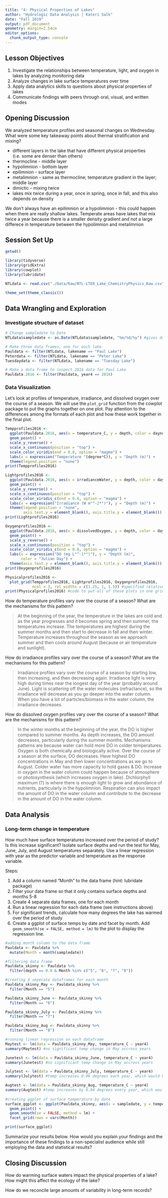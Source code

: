 ```yaml
---
title: "4: Physical Properties of Lakes"
author: "Hydrologic Data Analysis | Kateri Salk"
date: "Fall 2019"
output: pdf_document
geometry: margin=2.54cm
editor_options: 
  chunk_output_type: console
---
```


## Lesson Objectives
1. Investigate the relationships between temperature, light, and oxygen in lakes by analyzing monitoring data
2. Analyze changes in lake surface temperatures over time
3. Apply data analytics skills to questions about physical properties of lakes
4. Communicate findings with peers through oral, visual, and written modes

## Opening Discussion
We analyzed temperature profiles and seasonal changes on Wednesday. What were some key takeaway points about thermal stratification and mixing?

- different layers in the lake that have different physical properties (i.e. some are denser than others)
- thermocline - middle layer
- hypolimnion - bottom layer
- epilimnion - surface layer
- metalimnion - same as thermocline; temperature gradient in the layer; middle layer
- dimictic - mixing twice
- lakes mix twice during a year, once in spring, once in fall, and this also depends on density

We don't always have an epilimnion or a hypolimnion - this could happen when there are really shallow lakes. 
Temperate areas have lakes that mix twice a year because there is a smaller density gradient and not a large differece in temperature between the hypolimnion and metalimnion 

## Session Set Up
```r
getwd()

library(tidyverse)
library(gridExtra)
library(cowplot)
library(lubridate)

NTLdata <- read.csv("./Data/Raw/NTL-LTER_Lake_ChemistryPhysics_Raw.csv")

theme_set(theme_classic())

```

## Data Wrangling and Exploration

### Investigate structure of dataset

```r
# Change sampledate to Date
NTLdata$sampledate <- as.Date(NTLdata$sampledate, "%m/%d/%y") #gives date as yyyy-mm-dd

# Make three data frames, one for each lake
Pauldata <- filter(NTLdata, lakename == "Paul Lake")
Peterdata <- filter(NTLdata, lakename == "Peter Lake")
Tuesdaydata <- filter(NTLdata, lakename == "Tuesday Lake")

# Make a data frame to inspect 2016 data for Paul Lake
Pauldata.2016 <- filter(Pauldata, year4 == 2016)

```

### Data Visualization

Let's look at profiles of temperature, irradiance, and dissolved oxygen over the course of a season. We will use the `plot_grid` function from the cowplot package to put the graphs together on one plot. Pay attention to the differences among the formats of each plot and how these work together in the final plot. 

```r
Tempprofiles2016 <- 
  ggplot(Pauldata.2016, aes(x = temperature_C, y = depth, color = daynum)) +
  geom_point() +
  scale_y_reverse() +
  scale_x_continuous(position = "top") +
  scale_color_viridis(end = 0.8, option = "magma") + 
  labs(x = expression("Temperature "(degree*C)), y = "Depth (m)") +
  theme(legend.position = "none")
print(Tempprofiles2016)

Lightprofiles2016 <- 
  ggplot(Pauldata.2016, aes(x = irradianceWater, y = depth, color = daynum)) +
  geom_point() +
  scale_y_reverse() +
  scale_x_continuous(position = "top") +
  scale_color_viridis_c(end = 0.8, option = "magma") +
  labs(x = expression("Irradiance (W m"^-2*")"), y = "Depth (m)") +
  theme(legend.position = "none", 
        axis.text.y = element_blank(), axis.title.y = element_blank())
print(Lightprofiles2016)

Oxygenprofiles2016 <- 
  ggplot(Pauldata.2016, aes(x = dissolvedOxygen, y = depth, color = daynum)) +
  geom_point() +
  scale_y_reverse() +
  scale_x_continuous(position = "top") +
  scale_color_viridis_c(end = 0.8, option = "magma") +
  labs(x = expression("DO (mg L"^-1*")"), y = "Depth (m)", 
       color = "Julian Day") +
  theme(axis.text.y = element_blank(), axis.title.y = element_blank())
print(Oxygenprofiles2016)

Physicalprofiles2016 <- 
  plot_grid(Tempprofiles2016, Lightprofiles2016, Oxygenprofiles2016, 
            ncol = 3, rel_widths = c(1.25, 1, 1.5)) #specified relative widths of each graph too 
print(Physicalprofiles2016) #code to put all of these plots in one grid; can't use facet because these are in three different columns and if we wanted to facet, we should put them in the same column

```

How do temperature profiles vary over the course of a season? What are the mechanisms for this pattern?

> At the beginning of the year, the temperature in the lakes are cold and as the year progresses and it becomes spring and then summer, the temperatures increase. The temperatures are highest during the summer months and then start to decrease in fall and then winter. Temperature increases throughout the season as we approach summer and then cools around August (because or air temperature and sunlight). 

How do irradiance profiles vary over the course of a season? What are the mechanisms for this pattern?

> Irradiance profiles vary over the course of a season by starting low, then increasing, and then decreasing again. Irradiance light is very high during times near the longest day of the year (probably around June). Light is scattering off the water molecules (refractance), so the irradiance will decrease as you go deeper into the water column. When you have a lot of particles/biomass in the water column, the irradiance decreases. 

How do dissolved oxygen profiles vary over the course of a season? What are the mechanisms for this pattern?

> In the winter months at the beginning of the year, the DO is higher compared to summer months. As depth increases, the DO amount decreases, particularly during the summer months. Mechanisms patterns are because water can hold more DO in colder temperatures. Oxygen is both chemically and biologically active. Over the course of a season at the surface, DO decreases. Have highest DO concentrations in May and then lower concentrations as we go to August. Colder water has more capacity to hold gases & DO. Increase in oxygen in the water column could happen because of atmosphere or photosynthesis (which increases oxygen in lake). Dichlorphyll maximum (?) is where there is enough light to grow and abundance of nutrients, particularly in the hypolimnion. Respiration can also impact the amount of DO in the water column and contribute to the decrease in the amount of DO in the water column.

## Data Analysis

### Long-term change in temperature
How much have surface temperatures increased over the period of study? Is this increase significant? Isolate surface depths and run the test for May, June, July, and August temperatures separately. Use a linear regression with year as the predictor variable and temperature as the response variable.

Steps: 

1. Add a column named "Month" to the data frame (hint: lubridate package)
2. Filter your data frame so that it only contains surface depths and months 5-8
3. Create 4 separate data frames, one for each month
4. Run a linear regression for each data frame (see instructions above)
5. For significant trends, calculate how many degrees the lake has warmed over the period of study
6. Create a ggplot of surface temps by date and facet by month. Add `geom_smooth(se = FALSE, method = lm)` to the plot to display the regression line.

```r
#adding month column to the data frame
Pauldata <- Pauldata %>%
  mutate(Month = month(sampledate))

#filtering data frame
Pauldata_skinny <- Pauldata %>%
  filter(depth == 0.0 & Month %in% c("5", "6", "7", "8"))

#creating 4 seperate dataframes for each month
Pauldata_skinny_May <- Pauldata_skinny %>%
  filter(Month == "5")

Pauldata_skinny_June <- Pauldata_skinny %>%
  filter(Month == "6")

Pauldata_skinny_July <- Pauldata_skinny %>%
  filter(Month == "7")

Pauldata_skinny_Aug <- Pauldata_skinny %>%
  filter(Month == "8")

#running linear regression on each dataframe
Maytest <- lm(data = Pauldata_skinny_May, temperature_C ~ year4)
summary(Maytest) #no significant temp change in May accross years

Junetest <- lm(data = Pauldata_skinny_June, temperature_C ~ year4)
summary(Junetest) #no significant temp change in May accross years

Julytest <- lm(data = Pauldata_skinny_July, temperature_C ~ year4)
summary(Julytest) #temp increases 0.06 degrees each year, which would be 0.66*33(33 years in dataset), for a total increase of 1.98 degrees over the study period for July months

Augtest <- lm(data = Pauldata_skinny_Aug, temperature_C ~ year4)
summary(Augtest) #temp increases by 0.04 degrees every year, which would be 0.04*33 for a total of 1.32 degree increase over period of study for August
 
#creating ggplot of surface temperature by date
surface_ggplot <- ggplot(Pauldata_skinny, aes(x = sampledate, y = temperature_C)) +
  geom_point() +
  geom_smooth(se = FALSE, method = lm) +
  facet_grid(rows = vars(Month))

print(surface_ggplot)

```

Summarize your results below. How would you explain your findings and the importance of these findings to a non-specialist audience while still employing the data and statistical results?

>

## Closing Discussion
How do warming surface waters impact the physical properties of a lake? How might this affect the ecology of the lake?

How do we reconcile large amounts of variability in long-term records?
